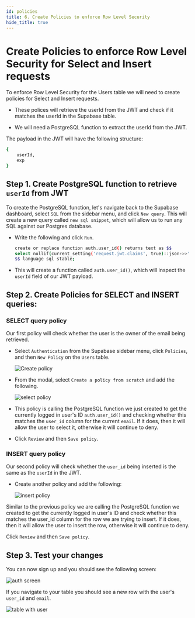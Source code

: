 ```yaml
---
id: policies
title: 6. Create Policies to enforce Row Level Security
hide_title: true
---
```


# Create Policies to enforce Row Level Security for Select and Insert requests

To enforce Row Level Security for the Users table we will need to create policies for Select and Insert requests.

- These polices will retrieve the userId from the JWT and check if it matches the userId in the Supabase table.

- We will need a PostgreSQL function to extract the userId from the JWT.

The payload in the JWT will have the following structure:

```bash
{
    userId,
    exp
}
```

## Step 1. Create PostgreSQL function to retrieve `userId` from JWT
To create the PostgreSQL function, let's navigate back to the Supabase dashboard, select `SQL` from the sidebar menu, and click `New query`. This will create a new query called `new sql snippet`, which will allow us to run any SQL against our Postgres database.

- Write the following and click `Run`.

    ```bash
    create or replace function auth.user_id() returns text as $$
    select nullif(current_setting('request.jwt.claims', true)::json->>'userId', '')::text;
    $$ language sql stable;
    ```

- This will create a function called `auth.user_id()`, which will inspect the `userId` field of our JWT payload.

## Step 2. Create Policies for SELECT and INSERT queries:

### SELECT query policy

Our first policy will check whether the user is the owner of the email being retrieved.

- Select `Authentication` from the Supabase sidebar menu, click `Policies`, and then `New Policy` on the `Users` table.

    ![Create policy](/img/thirdpartyemailpassword/supabase/create_policy.png)

- From the modal, select `Create a policy from scratch` and add the following.

    ![select policy](/img/thirdpartyemailpassword/supabase/policy_config_select.png)

- This policy is calling the PostgreSQL function we just created to get the currently logged in user's ID `auth.user_id()` and checking whether this matches the `user_id` column for the current `email`. If it does, then it will allow the user to select it, otherwise it will continue to deny.

- Click `Review` and then `Save policy`.

### INSERT query policy

Our second policy will check whether the `user_id` being inserted is the same as the `userId` in the JWT.

- Create another policy and add the following:

    ![insert policy](/img/thirdpartyemailpassword/supabase/policy_config_insert.png)

Similar to the previous policy we are calling the PostgreSQL function we created to get the currently logged in user's ID  and check whether this matches the user_id column for the row we are trying to insert. If it does, then it will allow the user to insert the row, otherwise it will continue to deny.

Click `Review` and then `Save policy`.

## Step 3. Test your changes

You can now sign up and you should see the following screen:

![auth screen](/img/thirdpartyemailpassword/supabase/supabase_app_authenticated_screen.png)

If you navigate to your table you should see a new row with the user's `user_id` and `email`.

![table with user](/img/thirdpartyemailpassword/supabase/table_with_user.png)